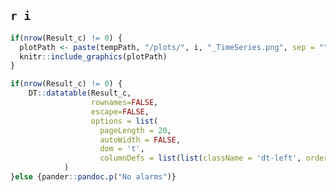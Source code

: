 
## `r i`

```r
if(nrow(Result_c) != 0) {
  plotPath <- paste(tempPath, "/plots/", i, "_TimeSeries.png", sep = "")
  knitr::include_graphics(plotPath)
}

```


```r

if(nrow(Result_c) != 0) {
    DT::datatable(Result_c, 
                  rownames=FALSE, 
                  escape=FALSE,
                  options = list(
                    pageLength = 20,
                    autoWidth = FALSE,
                    dom = 't',
                    columnDefs = list(list(className = 'dt-left', orderable=FALSE, targets="_all")))
            )
}else {pander::pandoc.p("No alarms")}

```


